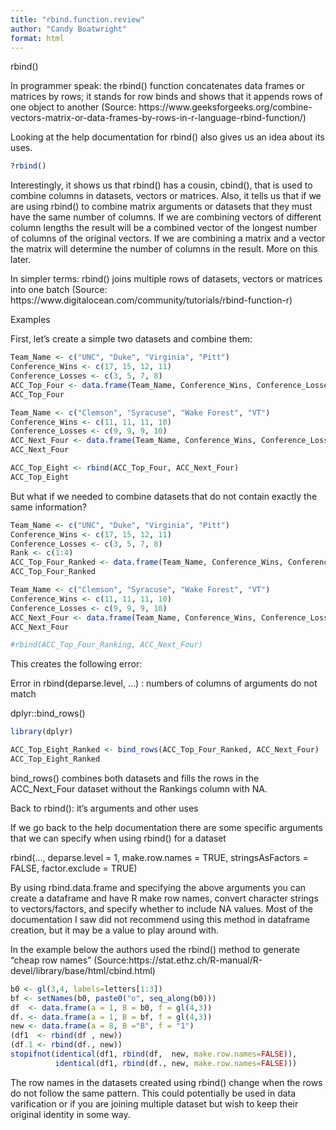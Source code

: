 ```yaml
---
title: "rbind.function.review"
author: "Candy Boatwright"
format: html
---
```


rbind()

In programmer speak: the rbind() function concatenates data frames or matrices by rows; it stands for row binds and shows that it appends rows of one object to another (Source: https://www.geeksforgeeks.org/combine-vectors-matrix-or-data-frames-by-rows-in-r-language-rbind-function/)

Looking at the help documentation for rbind() also gives us an idea about its uses.

```r
?rbind()
```

Interestingly, it shows us that rbind() has a cousin, cbind(), that is used to combine columns in datasets, vectors or matrices. Also, it tells us that if we are using rbind() to combine matrix arguments or datasets that they must have the same number of columns. If we are combining vectors of different column lengths the result will be a combined vector of the longest number of columns of the original vectors. If we are combining a matrix and a vector the matrix will determine the number of columns in the result. More on this later.

In simpler terms: rbind() joins multiple rows of datasets, vectors or matrices into one batch (Source: https://www.digitalocean.com/community/tutorials/rbind-function-r)

Examples

First, let's create a simple two datasets and combine them:

```r
Team_Name <- c("UNC", "Duke", "Virginia", "Pitt")
Conference_Wins <- c(17, 15, 12, 11)
Conference_Losses <- c(3, 5, 7, 8)
ACC_Top_Four <- data.frame(Team_Name, Conference_Wins, Conference_Losses)
ACC_Top_Four

Team_Name <- c("Clemson", "Syracuse", "Wake Forest", "VT")
Conference_Wins <- c(11, 11, 11, 10)
Conference_Losses <- c(9, 9, 9, 10)
ACC_Next_Four <- data.frame(Team_Name, Conference_Wins, Conference_Losses)
ACC_Next_Four

ACC_Top_Eight <- rbind(ACC_Top_Four, ACC_Next_Four)
ACC_Top_Eight
```

But what if we needed to combine datasets that do not contain exactly the same information?

```r
Team_Name <- c("UNC", "Duke", "Virginia", "Pitt")
Conference_Wins <- c(17, 15, 12, 11)
Conference_Losses <- c(3, 5, 7, 8)
Rank <- c(1:4)
ACC_Top_Four_Ranked <- data.frame(Team_Name, Conference_Wins, Conference_Losses, Rank)
ACC_Top_Four_Ranked

Team_Name <- c("Clemson", "Syracuse", "Wake Forest", "VT")
Conference_Wins <- c(11, 11, 11, 10)
Conference_Losses <- c(9, 9, 9, 10)
ACC_Next_Four <- data.frame(Team_Name, Conference_Wins, Conference_Losses)
ACC_Next_Four

#rbind(ACC_Top_Four_Ranking, ACC_Next_Four)

```

This creates the following error:

Error in rbind(deparse.level, ...) : numbers of columns of arguments do not match

dplyr::bind_rows()

```r
library(dplyr)

ACC_Top_Eight_Ranked <- bind_rows(ACC_Top_Four_Ranked, ACC_Next_Four)
ACC_Top_Eight_Ranked
```

bind_rows() combines both datasets and fills the rows in the ACC_Next_Four dataset without the Rankings column with NA.

Back to rbind(): it's arguments and other uses

If we go back to the help documentation there are some specific arguments that we can specify when using rbind() for a dataset

rbind(..., deparse.level = 1, make.row.names = TRUE, stringsAsFactors = FALSE, factor.exclude = TRUE)

By using rbind.data.frame and specifying the above arguments you can create a dataframe and have R make row names, convert character strings to vectors/factors, and specify whether to include NA values. Most of the documentation I saw did not recommend using this method in dataframe creation, but it may be a value to play around with.

In the example below the authors used the rbind() method to generate "cheap row names" (Source:https://stat.ethz.ch/R-manual/R-devel/library/base/html/cbind.html)

```r
b0 <- gl(3,4, labels=letters[1:3])
bf <- setNames(b0, paste0("o", seq_along(b0)))
df  <- data.frame(a = 1, B = b0, f = gl(4,3))
df. <- data.frame(a = 1, B = bf, f = gl(4,3))
new <- data.frame(a = 8, B ="B", f = "1")
(df1  <- rbind(df , new))
(df.1 <- rbind(df., new))
stopifnot(identical(df1, rbind(df,  new, make.row.names=FALSE)),
          identical(df1, rbind(df., new, make.row.names=FALSE)))
```

The row names in the datasets created using rbind() change when the rows do not follow the same pattern. This could potentially be used in data varification or if you are joining multiple dataset but wish to keep their original identity in some way.
